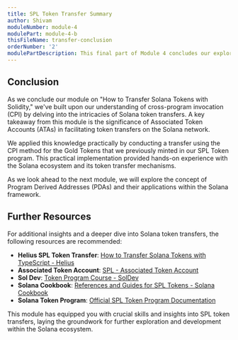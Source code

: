 ```yaml
---
title: SPL Token Transfer Summary
author: Shivam
moduleNumber: module-4
modulePart: module-4-b
thisFileName: transfer-conclusion
orderNumber: '2'
modulePartDescription: This final part of Module 4 concludes our exploration of enhancing the token minter program with the capability to transfer minted tokens to another account using Cross-Program Invocation (CPI) in Solana.
---
```


## Conclusion

As we conclude our module on "How to Transfer Solana Tokens with Solidity," we've built upon our understanding of cross-program invocation (CPI) by delving into the intricacies of Solana token transfers. A key takeaway from this module is the significance of Associated Token Accounts (ATAs) in facilitating token transfers on the Solana network.

We applied this knowledge practically by conducting a transfer using the CPI method for the Gold Tokens that we previously minted in our SPL Token program. This practical implementation provided hands-on experience with the Solana ecosystem and its token transfer mechanisms.

As we look ahead to the next module, we will explore the concept of Program Derived Addresses (PDAs) and their applications within the Solana framework.

## Further Resources

For additional insights and a deeper dive into Solana token transfers, the following resources are recommended:

- **Helius SPL Token Transfer**: [How to Transfer Solana Tokens with TypeScript - Helius](https://www.helius.dev/blog/solana-dev-101-how-to-transfer-solana-tokens-with-typescript)
- **Associated Token Account**: [SPL - Associated Token Account](https://spl.solana.com/associated-token-account)
- **Sol Dev**: [Token Program Course - SolDev](https://www.soldev.app/course/token-program)
- **Solana Cookbook**: [References and Guides for SPL Tokens - Solana Cookbook](https://solanacookbook.com/references/token.html#what-do-i-need-to-get-started-with-spl-tokens)
- **Solana Token Program**: [Official SPL Token Program Documentation](https://spl.solana.com/token)

This module has equipped you with crucial skills and insights into SPL token transfers, laying the groundwork for further exploration and development within the Solana ecosystem.